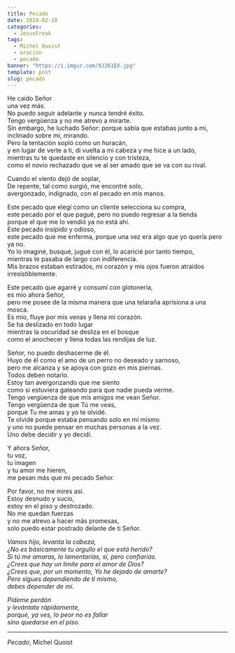 ```yaml
---
title: Pecado
date: 2018-02-18
categories:
  - JesusFreak
tags:
  - Michel Quoist
  - oración
  - pecado
banner: "https://i.imgur.com/9J261EX.jpg"
template: post
slug: pecado
---
```


He caído Señor<br/>
una vez más.<br/>
No puedo seguir adelante y nunca tendré éxito.<br/>
Tengo vergüenza y no me atrevo a mirarte.<br/>
Sin embargo, he luchado Señor: porque sabía que estabas junto a mi,<br/>
inclinado sobre mi, mirando.<br/>
Pero la tentación sopló como un huracán,<br/>
y en lugar de verte a ti, di vuelta a mi cabeza y me hice a un lado,<br/>
mientras tu te quedaste en silencio y con tristeza,<br/>
como el novio rechazado que ve al ser amado que se va con su rival.

Cuando el viento dejó de soplar,<br/>
De repente, tal como surgió, me encontré solo,<br/>
avergonzado, indignado, con el pecado en mis manos.

Este pecado que elegí como un cliente selecciona su compra,<br/>
este pecado por el que pagué, pero no puedo regresar a la tienda<br/>
porque el que me lo vendió ya no está ahí.<br/>
Este pecado insípido y odioso,<br/>
este pecado que me enferma, porque una vez era algo que yo quería pero ya no.<br/>
Yo lo imaginé, busqué, jugué con él, lo acaricié por tanto tiempo,<br/>
mientras te pasaba de largo con indiferencia.<br/>
Mis brazos estaban estirados, mi corazón y mis ojos fueron atraídos irresistiblemente.

Este pecado que agarré y consumí con glotonería,<br/>
es mío ahora Señor,<br/>
pero me posee de la misma manera que una telaraña aprisiona a una mosca.<br/>
Es mío, fluye por mis venas y llena mi corazón.<br/>
Se ha deslizado en todo lugar<br/>
mientras la oscuridad se desliza en el bosque<br/>
como el anochecer y llena todas las rendijas de luz.

Señor, no puedo deshacerme de él.<br/>
Huyo de él como el amo de un perro no deseado y sarnoso,<br/>
pero me alcanza y se apoya con gozo en mis piernas.<br/>
Todos deben notarlo.<br/>
Estoy tan avergonzando que me siento<br/>
como si estuviera gateando para que nadie pueda verme.<br/>
Tengo vergüenza de que mis amigos me vean Señor.<br/>
Tengo vergüenza de que Tú me veas,<br/>
porque Tu me amas y yo te olvidé.<br/>
Te olvidé porque estaba pensando solo en mí mismo<br/>
y uno no puede pensar en muchas personas a la vez.<br/>
Uno debe decidir y yo decidí.

Y ahora Señor,<br/>
tu voz,<br/>
tu imagen<br/>
y tu amor me hieren,<br/>
me pesan más que mi pecado Señor.

Por favor, no me mires así.<br/>
Estoy desnudo y sucio,<br/>
estoy en el piso y destrozado.<br/>
No me quedan fuerzas<br/>
y no me atrevo a hacer más promesas,<br/>
solo puedo estar postrado delante de ti Señor.

_Vamos hijo, levanta la cabeza,<br/>
¿No es básicamente tu orgullo el que está herido?<br/>
Si tú me amaras, lo lamentarías, sí, pero confiarías.<br/>
¿Crees que hay un límite para el amor de Dios?<br/>
¿Crees que, por un momento, Yo he dejado de amarte?<br/>
Pero sigues dependiendo de ti mismo,<br/>
debes depender de mí._

_Pídeme perdón<br/>
y levántate rápidamente,<br/>
porque, ya ves, lo peor no es fallar<br/>
sino quedarse en el piso._

---

_Pecado_, Michel Quoist

